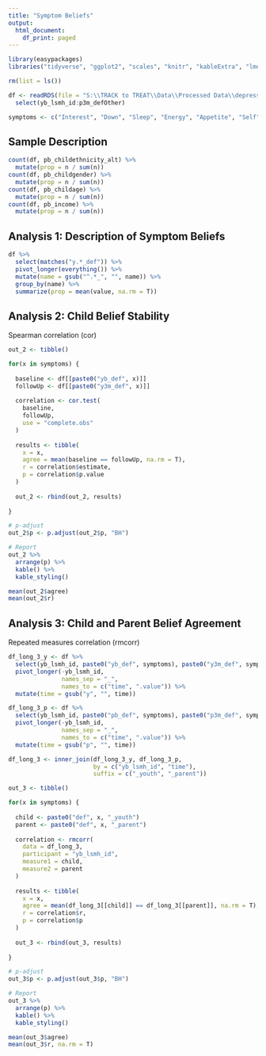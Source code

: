 ```yaml
---
title: "Symptom Beliefs"
output:
  html_document:
    df_print: paged
---
```


```r
library(easypackages)
libraries("tidyverse", "ggplot2", "scales", "knitr", "kableExtra", "lme4", "lmerTest", "rmcorr")

rm(list = ls())

df <- readRDS(file = "S:\\TRACK to TREAT\\Data\\Processed Data\\depression_belief_data.rds") %>%
  select(yb_lsmh_id:p3m_defOther)

symptoms <- c("Interest", "Down", "Sleep", "Energy", "Appetite", "Self", "Concentrate", "Pace", "Suicide", "Other")
```

## Sample Description

```r
count(df, pb_childethnicity_alt) %>%
  mutate(prop = n / sum(n))
count(df, pb_childgender) %>%
  mutate(prop = n / sum(n))
count(df, pb_childage) %>%
  mutate(prop = n / sum(n))
count(df, pb_income) %>%
  mutate(prop = n / sum(n))
```

## Analysis 1: Description of Symptom Beliefs

```r
df %>%
  select(matches("y.*_def")) %>%
  pivot_longer(everything()) %>%
  mutate(name = gsub("^.*_", "", name)) %>%
  group_by(name) %>%
  summarize(prop = mean(value, na.rm = T))
```

## Analysis 2: Child Belief Stability

Spearman correlation (cor)

```r
out_2 <- tibble()

for(x in symptoms) {
  
  baseline <- df[[paste0("yb_def", x)]]
  followUp <- df[[paste0("y3m_def", x)]]
  
  correlation <- cor.test(
    baseline,
    followUp,
    use = "complete.obs"
  )
  
  results <- tibble(
    x = x,
    agree = mean(baseline == followUp, na.rm = T),
    r = correlation$estimate,
    p = correlation$p.value
  )
  
  out_2 <- rbind(out_2, results)
  
}

# p-adjust
out_2$p <- p.adjust(out_2$p, "BH")

# Report
out_2 %>%
  arrange(p) %>%
  kable() %>%
  kable_styling()

mean(out_2$agree)
mean(out_2$r)
```

## Analysis 3: Child and Parent Belief Agreement

Repeated measures correlation (rmcorr)

```r
df_long_3_y <- df %>%
  select(yb_lsmh_id, paste0("yb_def", symptoms), paste0("y3m_def", symptoms)) %>%
  pivot_longer(-yb_lsmh_id, 
               names_sep = "_",
               names_to = c("time", ".value")) %>%
  mutate(time = gsub("y", "", time))

df_long_3_p <- df %>%
  select(yb_lsmh_id, paste0("pb_def", symptoms), paste0("p3m_def", symptoms)) %>%
  pivot_longer(-yb_lsmh_id, 
               names_sep = "_",
               names_to = c("time", ".value")) %>%
  mutate(time = gsub("p", "", time))

df_long_3 <- inner_join(df_long_3_y, df_long_3_p, 
                        by = c("yb_lsmh_id", "time"),
                        suffix = c("_youth", "_parent"))

out_3 <- tibble()

for(x in symptoms) {
  
  child <- paste0("def", x, "_youth")
  parent <- paste0("def", x, "_parent")
  
  correlation <- rmcorr(
    data = df_long_3,
    participant = "yb_lsmh_id",
    measure1 = child,
    measure2 = parent
  )
  
  results <- tibble(
    x = x,
    agree = mean(df_long_3[[child]] == df_long_3[[parent]], na.rm = T),
    r = correlation$r,
    p = correlation$p
  )
  
  out_3 <- rbind(out_3, results)
      
}

# p-adjust
out_3$p <- p.adjust(out_3$p, "BH")

# Report
out_3 %>%
  arrange(p) %>%
  kable() %>%
  kable_styling()

mean(out_3$agree)
mean(out_3$r, na.rm = T)
```
